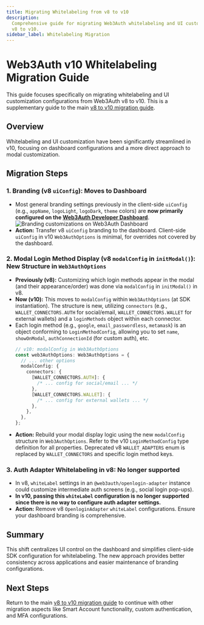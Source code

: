 ```yaml
---
title: Migrating Whitelabeling from v8 to v10
description:
  Comprehensive guide for migrating Web3Auth whitelabeling and UI customization configurations from
  v8 to v10.
sidebar_label: Whitelabeling Migration
---
```



# Web3Auth v10 Whitelabeling Migration Guide

This guide focuses specifically on migrating whitelabeling and UI customization configurations from
Web3Auth v8 to v10. This is a supplementary guide to the main
[v8 to v10 migration guide](./modal-v8-to-v10.mdx).

## Overview

Whitelabeling and UI customization have been significantly streamlined in v10, focusing on dashboard
configurations and a more direct approach to modal customization.

## Migration Steps

### 1. Branding (v8 `uiConfig`): Moves to Dashboard

- Most general branding settings previously in the client-side `uiConfig` (e.g., `appName`,
  `logoLight`, `logoDark`, `theme` colors) are **now primarily configured on the
  [Web3Auth Developer Dashboard](https://dashboard.web3auth.io)**.
  ![Branding customizations on Web3Auth Dashboard](/images/whitelabel/modal/branding.gif)
- **Action:** Transfer v8 `uiConfig` branding to the dashboard. Client-side `uiConfig` in v10
  `Web3AuthOptions` is minimal, for overrides not covered by the dashboard.

### 2. Modal Login Method Display (v8 `modalConfig` in `initModal()`): New Structure in `Web3AuthOptions`

- **Previously (v8):** Customizing which login methods appear in the modal (and their
  appearance/order) was done via `modalConfig` in `initModal()` in v8.
- **Now (v10):** This moves to `modalConfig` within `Web3AuthOptions` (at SDK instantiation). The
  structure is new, utilizing `connectors` (e.g., `WALLET_CONNECTORS.AUTH` for social/email,
  `WALLET_CONNECTORS.WALLET` for external wallets) and a `loginMethods` object within each
  connector.
- Each login method (e.g., `google`, `email_passwordless`, `metamask`) is an object conforming to
  `LoginMethodConfig`, allowing you to set `name`, `showOnModal`, `authConnectionId` (for custom
  auth), etc.
  ```typescript
  // v10: modalConfig in Web3AuthOptions
  const web3AuthOptions: Web3AuthOptions = {
    // ... other options
    modalConfig: {
      connectors: {
        [WALLET_CONNECTORS.AUTH]: {
          /* ... config for social/email ... */
        },
        [WALLET_CONNECTORS.WALLET]: {
          /* ... config for external wallets ... */
        },
      },
    },
  };
  ```
- **Action:** Rebuild your modal display logic using the new `modalConfig` structure in
  `Web3AuthOptions`. Refer to the v10 `LoginMethodConfig` type definition for all properties.
  Deprecated v8 `WALLET_ADAPTERS` enum is replaced by `WALLET_CONNECTORS` and specific login method
  keys.

### 3. Auth Adapter Whitelabeling in v8: No longer supported

- In v8, `whiteLabel` settings in an `@web3auth/openlogin-adapter` instance could customize
  intermediate auth screens (e.g., social login pop-ups).
- **In v10, passing this `whiteLabel` configuration is no longer supported since there is no way to
  configure auth adapter settings.**
- **Action:** Remove v8 `OpenloginAdapter` `whiteLabel` configurations. Ensure your dashboard
  branding is comprehensive.

## Summary

This shift centralizes UI control on the dashboard and simplifies client-side SDK configuration for
whitelabeling. The new approach provides better consistency across applications and easier
maintenance of branding configurations.

## Next Steps

Return to the main [v8 to v10 migration guide](./modal-v8-to-v10.mdx) to continue with other
migration aspects like Smart Account functionality, custom authentication, and MFA configurations.
